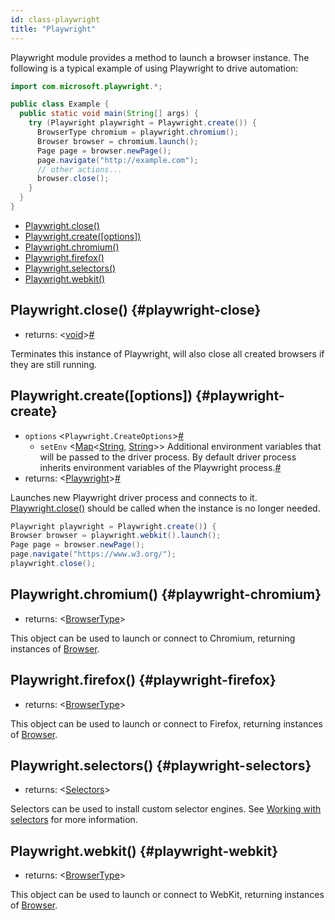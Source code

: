 ```yaml
---
id: class-playwright
title: "Playwright"
---
```


Playwright module provides a method to launch a browser instance. The following is a typical example of using Playwright to drive automation:

```java
import com.microsoft.playwright.*;

public class Example {
  public static void main(String[] args) {
    try (Playwright playwright = Playwright.create()) {
      BrowserType chromium = playwright.chromium();
      Browser browser = chromium.launch();
      Page page = browser.newPage();
      page.navigate("http://example.com");
      // other actions...
      browser.close();
    }
  }
}
```


- [Playwright.close()](./api/class-playwright.mdx#playwright-close)
- [Playwright.create([options])](./api/class-playwright.mdx#playwright-create)
- [Playwright.chromium()](./api/class-playwright.mdx#playwright-chromium)
- [Playwright.firefox()](./api/class-playwright.mdx#playwright-firefox)
- [Playwright.selectors()](./api/class-playwright.mdx#playwright-selectors)
- [Playwright.webkit()](./api/class-playwright.mdx#playwright-webkit)

## Playwright.close() {#playwright-close}
- returns:<a aria-hidden="true" tabindex="-1" class="list-anchor-link" id="playwright-close-return"/> &#60;[void]&#62;<a href="#playwright-close-return" class="list-anchor">#</a>

Terminates this instance of Playwright, will also close all created browsers if they are still running.

## Playwright.create([options]) {#playwright-create}
- `options`<a aria-hidden="true" tabindex="-1" class="list-anchor-link" id="playwright-options-param-options"/> &#60;`Playwright.CreateOptions`&#62;<a href="#playwright-options-param-options" class="list-anchor">#</a>
  - `setEnv`<a aria-hidden="true" tabindex="-1" class="list-anchor-link" id="playwright-env-param-env"/> &#60;[Map]<[String], [String]>&#62; Additional environment variables that will be passed to the driver process. By default driver process inherits environment variables of the Playwright process.<a href="#playwright-env-param-env" class="list-anchor">#</a>
- returns:<a aria-hidden="true" tabindex="-1" class="list-anchor-link" id="playwright-create-return"/> &#60;[Playwright]&#62;<a href="#playwright-create-return" class="list-anchor">#</a>

Launches new Playwright driver process and connects to it. [Playwright.close()](./api/class-playwright.mdx#playwright-close) should be called when the instance is no longer needed.

```java
Playwright playwright = Playwright.create()) {
Browser browser = playwright.webkit().launch();
Page page = browser.newPage();
page.navigate("https://www.w3.org/");
playwright.close();
```

## Playwright.chromium() {#playwright-chromium}
- returns: &#60;[BrowserType]&#62;

This object can be used to launch or connect to Chromium, returning instances of [Browser].

## Playwright.firefox() {#playwright-firefox}
- returns: &#60;[BrowserType]&#62;

This object can be used to launch or connect to Firefox, returning instances of [Browser].

## Playwright.selectors() {#playwright-selectors}
- returns: &#60;[Selectors]&#62;

Selectors can be used to install custom selector engines. See [Working with selectors](./selectors.mdx) for more information.

## Playwright.webkit() {#playwright-webkit}
- returns: &#60;[BrowserType]&#62;

This object can be used to launch or connect to WebKit, returning instances of [Browser].

[Browser]: ./api/class-browser.mdx "Browser"
[BrowserContext]: ./api/class-browsercontext.mdx "BrowserContext"
[BrowserType]: ./api/class-browsertype.mdx "BrowserType"
[ConsoleMessage]: ./api/class-consolemessage.mdx "ConsoleMessage"
[Dialog]: ./api/class-dialog.mdx "Dialog"
[Download]: ./api/class-download.mdx "Download"
[ElementHandle]: ./api/class-elementhandle.mdx "ElementHandle"
[FileChooser]: ./api/class-filechooser.mdx "FileChooser"
[Frame]: ./api/class-frame.mdx "Frame"
[JSHandle]: ./api/class-jshandle.mdx "JSHandle"
[Keyboard]: ./api/class-keyboard.mdx "Keyboard"
[Mouse]: ./api/class-mouse.mdx "Mouse"
[Page]: ./api/class-page.mdx "Page"
[Playwright]: ./api/class-playwright.mdx "Playwright"
[PlaywrightException]: ./api/class-playwrightexception.mdx "PlaywrightException"
[Request]: ./api/class-request.mdx "Request"
[Response]: ./api/class-response.mdx "Response"
[Route]: ./api/class-route.mdx "Route"
[Selectors]: ./api/class-selectors.mdx "Selectors"
[TimeoutError]: ./api/class-timeouterror.mdx "TimeoutError"
[Touchscreen]: ./api/class-touchscreen.mdx "Touchscreen"
[Tracing]: ./api/class-tracing.mdx "Tracing"
[Video]: ./api/class-video.mdx "Video"
[WebSocket]: ./api/class-websocket.mdx "WebSocket"
[WebSocketFrame]: ./api/class-websocketframe.mdx "WebSocketFrame"
[Worker]: ./api/class-worker.mdx "Worker"
[Element]: https://developer.mozilla.org/en-US/docs/Web/API/element "Element"
[EvaluationArgument]: ./core-concepts.mdx#evaluation-argument "EvaluationArgument"
[Promise]: https://developer.mozilla.org/en-US/docs/Web/JavaScript/Reference/Global_Objects/Promise "Promise"
[iterator]: https://developer.mozilla.org/en-US/docs/Web/JavaScript/Reference/Iteration_protocols "Iterator"
[origin]: https://developer.mozilla.org/en-US/docs/Glossary/Origin "Origin"
[selector]: https://developer.mozilla.org/en-US/docs/Web/CSS/CSS_Selectors "selector"
[Serializable]: https://developer.mozilla.org/en-US/docs/Web/JavaScript/Reference/Global_Objects/JSON/stringify#Description "Serializable"
[UIEvent.detail]: https://developer.mozilla.org/en-US/docs/Web/API/UIEvent/detail "UIEvent.detail"
[UnixTime]: https://en.wikipedia.org/wiki/Unix_time "Unix Time"
[xpath]: https://developer.mozilla.org/en-US/docs/Web/XPath "xpath"

[boolean]: https://docs.oracle.com/javase/tutorial/java/nutsandbolts/datatypes.html "boolean"
[byte&#91;&#93;]: https://docs.oracle.com/javase/tutorial/java/nutsandbolts/datatypes.html "byte[]"
[Consumer]: https://docs.oracle.com/javase/8/docs/api/java/util/function/Consumer.html "Consumer"
[double]: https://docs.oracle.com/javase/tutorial/java/nutsandbolts/datatypes.html "double"
[InputStream]: https://docs.oracle.com/javase/8/docs/api/java/io/InputStream.html "InputStream"
[int]: https://docs.oracle.com/javase/tutorial/java/nutsandbolts/datatypes.html "int"
[List]: https://docs.oracle.com/javase/8/docs/api/java/util/List.html "List"
[Map]: https://docs.oracle.com/javase/8/docs/api/java/util/Map.html "Map"
[null]: https://docs.oracle.com/javase/specs/jls/se8/html/jls-3.html#jls-3.10.7 "null"
[Object]: https://docs.oracle.com/javase/8/docs/api/java/lang/Object.html "Object"
[Path]: https://docs.oracle.com/javase/8/docs/api/java/nio/file/Path.html "Path"
[Pattern]: https://docs.oracle.com/javase/8/docs/api/java/util/regex/Pattern.html "Pattern"
[Predicate]: https://docs.oracle.com/javase/8/docs/api/java/util/function/Predicate.html "Predicate"
[void]: https://docs.oracle.com/javase/tutorial/java/javaOO/methods.html "void"
[Runnable]: https://docs.oracle.com/javase/8/docs/api/java/lang/Runnable.html "Runnable"
[RuntimeException]: https://docs.oracle.com/javase/8/docs/api/java/lang/RuntimeException.html "RuntimeException"
[String]: https://docs.oracle.com/javase/8/docs/api/java/lang/String.html "String"

[all available image tags]: https://mcr.microsoft.com/v2/playwright/java/tags/list "all available image tags"
[Docker Hub]: https://hub.docker.com/_/microsoft-playwright-java "Docker Hub"
[Dockerfile.focal]: https://github.com/microsoft/playwright-java/blob/master/Dockerfile.focal "Dockerfile.focal"